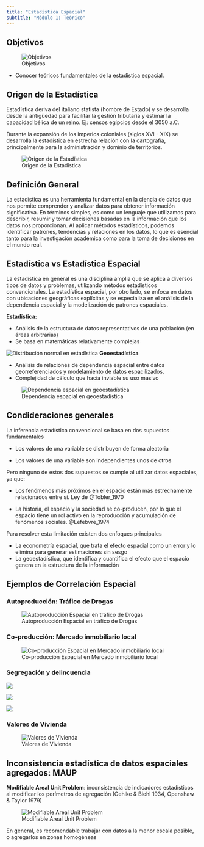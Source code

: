 ```yaml
---
title: "Estadística Espacial"
subtitle: "Módulo 1: Teórico"
---
```


## Objetivos

![Objetivos](images/m1_geoanalisis.png)

* Conocer teóricos fundamentales de la estadística espacial.


## Origen de la Estadística

Estadística deriva del italiano statista (hombre de Estado) y se desarrolla desde la antigüedad para facilitar la gestión tributaria y estimar la capacidad bélica de un reino. Ej: censos egipcios desde el 3050 a.C.

Durante la expansión de los imperios coloniales (siglos XVI - XIX) se desarrolla la estadística en estrecha relación con la cartografía, principalmente para la administración y dominio de territorios.

![Origen de la Estadística](images/mapa_africa.png)


## Definición General

La estadística es una herramienta fundamental en la ciencia de datos que nos permite comprender y analizar datos para obtener información significativa. En términos simples, es como un lenguaje que utilizamos para describir, resumir y tomar decisiones basadas en la información que los datos nos proporcionan. Al aplicar métodos estadísticos, podemos identificar patrones, tendencias y relaciones en los datos, lo que es esencial tanto para la investigación académica como para la toma de decisiones en el mundo real.

## Estadística vs Estadística Espacial

La estadística en general es una disciplina amplia que se aplica a diversos tipos de datos y problemas, utilizando métodos estadísticos convencionales. La estadística espacial, por otro lado, se enfoca en datos con ubicaciones geográficas explícitas y se especializa en el análisis de la dependencia espacial y la modelización de patrones espaciales.


**Estadística:**

* Análisis de la estructura de datos representativos de una población (en áreas arbitrarias)
* Se basa en matemáticas relativamente complejas

![Distribución normal en estadística](images/gauss_graph.png)
**Geoestadística**

* Análisis de relaciones de dependencia espacial entre datos georreferenciados y modelamiento de datos espacilizados.
* Complejidad de cálculo que hacía inviable su uso masivo 

![Dependencia espacial en geoestadística](images/dep_espacial.png)

## Condideraciones generales

La inferencia estadística convencional se basa en dos supuestos fundamentales

* Los valores de una variable se distribuyen de forma aleatoria

* Los valores de una variable son independientes unos de otros

Pero ninguno de estos dos supuestos se cumple al utilizar datos espaciales, ya que:

* Los fenómenos más próximos en el espacio están más estrechamente relacionados entre sí. Ley de @Tobler_1970

* La historia, el espacio y la sociedad se co-producen, por lo que el espacio tiene un rol activo en la reproducción y acumulación de fenómenos sociales. @Lefebvre_1974

Para resolver esta limitación existen dos enfoques principales

* La econometría espacial, que trata el efecto espacial como un error y lo elimina para generar estimaciones sin sesgo
* La geoestadística, que identifica y cuantifica el efecto que el espacio genera en la estructura de la información

## Ejemplos de Correlación Espacial

### Autoproducción: Tráfico de Drogas

![Autoproducción Espacial en tráfico de Drogas](images/drogas_autoproducion.png)


### Co-producción: Mercado inmobiliario local

![Co-producción Espacial en Mercado inmobiliario local](images/mercado_inmob.png)

### Segregación y delincuencia

::: {layout-ncol=3}

![](images/lc_vulnerabilidad.png)

![](images/lc_delitos_dom.png)

![](images/LC_delitos_drogas.png)

:::

<!-- ![Segregación y delincuencia](images/segregacion_del.png){width=70%} -->

### Valores de Vivienda



![Valores de Vivienda](images/val_vivienda.png)

## Inconsistencia estadística de datos espaciales agregados: MAUP

**Modifiable Areal Unit Problem**: inconsistencia de indicadores estadísticos al modificar los perímetros de agregación (Gehlke & Biehl 1934, Openshaw & Taylor 1979)


![ Modifiable Areal Unit Problem](images/maup.png)

En general, es recomendable trabajar con datos a la menor escala posible, o agregarlos en zonas homogéneas


